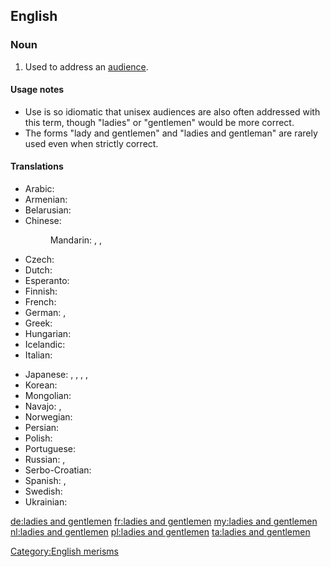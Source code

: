 ==English==

===Noun===
{{en-plural noun|[[ladies]] and [[gentlemen]]}}

# {{idiomatic}} Used to address an [[audience]].

====Usage notes====
* Use is so idiomatic that unisex audiences are also often addressed with this term, though "ladies" or "gentlemen" would be more correct.
* The forms "lady and gentlemen" and "ladies and gentleman" are rarely used even when strictly correct.

====Translations====
{{trans-top|used to address an audience}}
* Arabic: {{t-|ar|سيداتي وسادتي|tr=sayyidātī wa-sādatī}}
* Armenian: {{t-|hy|տիկնայք եւ պարոնայք|tr=tiknaykʿ ew paronaykʿ}}
* Belarusian: {{t-|be|панства|p|tr=pánstva}}
* Chinese:
*: Mandarin: {{t|cmn|女士們，先生們|sc=Hani}},  {{t|cmn|女士们，先生们|tr=nǚshìmen, xiānshengmen|sc=Hani}},  {{qualifier|everyone, ladies and gentlemen}} {{t-|cmn|各位|tr=gèwèi|sc=Hani}}
* Czech: {{t-|cs|dámy a pánové}}
* Dutch: {{t+|nl|dames en heren}}
* Esperanto: {{t-|eo|gesinjoroj}}
* Finnish: {{t+|fi|hyvät naiset ja herrat}}
* French: {{t+|fr|Mesdames et Messieurs}}
* German: {{t-|de|meine Damen und Herren}}, {{qualifier|ironic}} {{t+|de|Herrschaften|f|p}}
* Greek: {{t-|el|κυρίες και κύριοι|tr=kiríes ke kírii}}
* Hungarian: {{t-|hu|hölgyeim és uraim}}
* Icelandic: {{t-|is|dömur mínar og herrar}}
* Italian: {{t-|it|signore e signori}}
{{trans-mid}}
* Japanese: {{t-|ja|go-resseki-no minasama|alt=御列席の皆様|tr=ごれっせきのみなさま, go-resseki-no minasama}},  {{t-|ja|御来場の皆様|tr=ごらいじょうのみなさま, go-raijō-no minasama}},  {{t-|ja|名家出身の紳士淑女|tr=めいか しゅっしんのしんし しゅくじょ. meikakushin-no shinshi shukujo}},  {{qualifier|everyone, ladies and gentlemen}} {{t-|ja|各位|tr=かくい, kakui}},  {{t-|ja|諸君|tr=しょくん, shokun}}
* Korean: {{t+|ko|여러분|tr=yeoreobun|sc=Kore}}
* Mongolian: {{t-|mn|ноёд хатагтай нар аа|tr=nójod hatagtáj nar áa|sc=Cyrl}}
* Navajo: {{tø|nv|shidineʼé}}, {{tø|nv|shikʼéí dóó shidineʼé, átaháásiiłóó}}
* Norwegian: {{t-|no|mine damer og herrer}}
* Persian: {{t-|fa|خانم‌ها و آقایان|tr=xânom-hâ va âqâyân|sc=fa-Arab}}
* Polish: {{t+|pl|państwo}}
* Portuguese: {{t-|pt|senhoras e senhores}}
* Russian: {{t-|ru|господа|p|tr=gospodá}}, {{t-|ru|дамы и господа|tr=damy i gospoda}}
* Serbo-Croatian: {{t-|sh|dame i gospodo}}
* Spanish: {{t-|es|señoras y señores}}, {{t-|es|damas y caballeros}}
* Swedish: {{t-|sv|mina damer och herrar}}
* Ukrainian: {{t-|uk|панство|p|tr=pánstvo}}
{{trans-bottom}}

[[Category:English merisms]]

[[de:ladies and gentlemen]]
[[fr:ladies and gentlemen]]
[[my:ladies and gentlemen]]
[[nl:ladies and gentlemen]]
[[pl:ladies and gentlemen]]
[[ta:ladies and gentlemen]]
